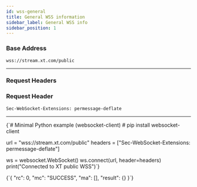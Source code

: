 ```yaml
---
id: wss-general
title: General WSS information
sidebar_label: General WSS info
sidebar_position: 1
---
```


### Base Address

`wss://stream.xt.com/public`

---

### Request Headers


### Request Header

`Sec-WebSocket-Extensions: permessage-deflate`

---

<div className="row">
  <div className="col col--6">
    <CodeBlock language="python" title="Python">
{`# Minimal Python example (websocket-client)
# pip install websocket-client

url = "wss://stream.xt.com/public" headers = ["Sec-WebSocket-Extensions: permessage-deflate"]

ws = websocket.WebSocket() ws.connect(url, header=headers) print("Connected to XT public WSS")`} </CodeBlock>

  </div>

  <div className="col col--6">
    <CodeBlock language="json" title="Response">
{`{
  "rc": 0,
  "mc": "SUCCESS",
  "ma": [],
  "result": {}
}`}
    </CodeBlock>
  </div>
</div>
